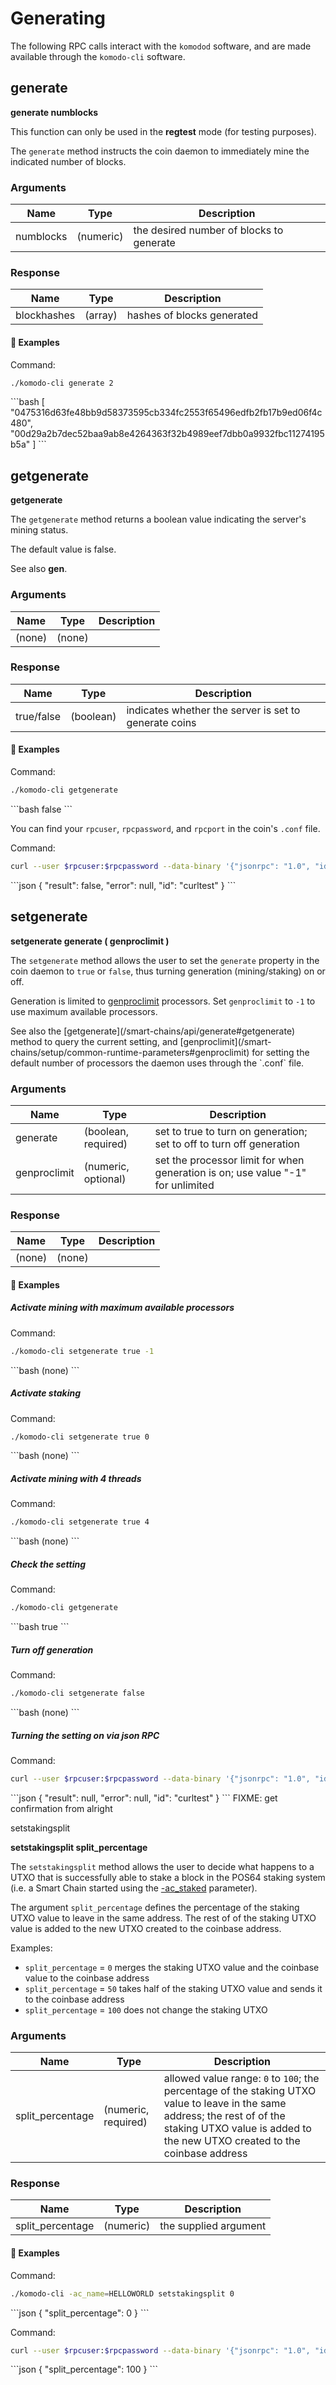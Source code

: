 
# Generating

The following RPC calls interact with the `komodod` software, and are made available through the `komodo-cli` software.

## generate

**generate numblocks**

<Note>
  This function can only be used in the <b>regtest</b> mode (for testing
  purposes).
</Note>

The `generate` method instructs the coin daemon to immediately mine the indicated number of blocks.

### Arguments

| Name      | Type      | Description                              |
| --------- | --------- | ---------------------------------------- |
| numblocks | (numeric) | the desired number of blocks to generate |

### Response

| Name        | Type    | Description                |
| ----------- | ------- | -------------------------- |
| blockhashes | (array) | hashes of blocks generated |

#### 📌 Examples

Command:

```bash
./komodo-cli generate 2
```

<CollapsibleSection expandedText="Hide Response" collapsedText="Show Response">
  ```bash
  [
    "0475316d63fe48bb9d58373595cb334fc2553f65496edfb2fb17b9ed06f4c480",
    "00d29a2b7dec52baa9ab8e4264363f32b4989eef7dbb0a9932fbc11274195b5a"
  ]
  ```
</CollapsibleSection>

## getgenerate

**getgenerate**

The `getgenerate` method returns a boolean value indicating the server's mining status.

The default value is false.

<Note>
  See also <b>gen</b>.
</Note>

### Arguments

| Name   | Type   | Description |
| ------ | ------ | ----------- |
| (none) | (none) |             |

### Response

| Name       | Type      | Description                                           |
| ---------- | --------- | ----------------------------------------------------- |
| true/false | (boolean) | indicates whether the server is set to generate coins |

#### 📌 Examples

Command:

```bash
./komodo-cli getgenerate
```

<CollapsibleSection expandedText="Hide Response" collapsedText="Show Response">
  ```bash
  false
  ```
</CollapsibleSection>

You can find your `rpcuser`, `rpcpassword`, and `rpcport` in the coin's `.conf` file.

Command:

```bash
curl --user $rpcuser:$rpcpassword --data-binary '{"jsonrpc": "1.0", "id":"curltest", "method": "getgenerate", "params": [] }' -H 'content-type: text/plain;' http://127.0.0.1:$rpcport/
```

<CollapsibleSection expandedText="Hide Response" collapsedText="Show Response">
  ```json
  {
    "result": false,
    "error": null,
    "id": "curltest"
  }
  ```
</CollapsibleSection>

## setgenerate

**setgenerate generate ( genproclimit )**

The `setgenerate` method allows the user to set the `generate` property in the coin daemon to `true` or `false`, thus turning generation (mining/staking) on or off.

Generation is limited to [genproclimit](/smart-chains/setup/common-runtime-parameters#genproclimit) processors. Set `genproclimit` to `-1` to use maximum available processors.

<Note>
  See also the [getgenerate](/smart-chains/api/generate#getgenerate) method to
  query the current setting, and
  [genproclimit](/smart-chains/setup/common-runtime-parameters#genproclimit) for
  setting the default number of processors the daemon uses through the `.conf`
  file.
</Note>

### Arguments

| Name         | Type                | Description                                                                     |
| ------------ | ------------------- | ------------------------------------------------------------------------------- |
| generate     | (boolean, required) | set to true to turn on generation; set to off to turn off generation            |
| genproclimit | (numeric, optional) | set the processor limit for when generation is on; use value "-1" for unlimited |

### Response

| Name   | Type   | Description |
| ------ | ------ | ----------- |
| (none) | (none) |             |

#### 📌 Examples

##### Activate mining with maximum available processors

Command:

```bash
./komodo-cli setgenerate true -1
```

<CollapsibleSection expandedText="Hide Response" collapsedText="Show Response">
  ```bash
  (none)
  ```
</CollapsibleSection>

##### Activate staking

Command:

```bash
./komodo-cli setgenerate true 0
```

<CollapsibleSection expandedText="Hide Response" collapsedText="Show Response">
  ```bash
  (none)
  ```
</CollapsibleSection>

##### Activate mining with 4 threads

Command:

```bash
./komodo-cli setgenerate true 4
```

<CollapsibleSection expandedText="Hide Response" collapsedText="Show Response">
  ```bash
  (none)
  ```
</CollapsibleSection>

##### Check the setting

Command:

```bash
./komodo-cli getgenerate
```

<CollapsibleSection expandedText="Hide Response" collapsedText="Show Response">
  ```bash
  true
  ```
</CollapsibleSection>

##### Turn off generation

Command:

```bash
./komodo-cli setgenerate false
```

<CollapsibleSection expandedText="Hide Response" collapsedText="Show Response">
  ```bash
  (none)
  ```
</CollapsibleSection>

##### Turning the setting on via json RPC

Command:

```bash
curl --user $rpcuser:$rpcpassword --data-binary '{"jsonrpc": "1.0", "id":"curltest", "method": "setgenerate", "params": [true, 1] }' -H 'content-type: text/plain;' http://127.0.0.1:$rpcport/
```

<CollapsibleSection expandedText="Hide Response" collapsedText="Show Response">
  ```json
  {
    "result": null,
    "error": null,
    "id": "curltest"
  }
  ```
</CollapsibleSection>

<DevComment>
  FIXME: get confirmation from alright

  setstakingsplit

  **setstakingsplit split\_percentage**

  The `setstakingsplit` method allows the user to decide what happens to a UTXO that is successfully able to stake a block in the POS64 staking system (i.e. a Smart Chain started using the [-ac\_staked](/antara/setup/antara-customizations/#ac-staked) parameter).

  The argument `split_percentage` defines the percentage of the staking UTXO value to leave in the same address. The rest of of the staking UTXO value is added to the new UTXO created to the coinbase address.

  Examples:

  *   `split_percentage` = `0` merges the staking UTXO value and the coinbase value to the coinbase address
  *   `split_percentage` = `50` takes half of the staking UTXO value and sends it to the coinbase address
  *   `split_percentage` = `100` does not change the staking UTXO

  ### Arguments

  | Name              | Type                | Description                                                                                                                                                                                              |
  | ----------------- | ------------------- | -------------------------------------------------------------------------------------------------------------------------------------------------------------------------------------------------------- |
  | split\_percentage | (numeric, required) | allowed value range: `0` to `100`; the percentage of the staking UTXO value to leave in the same address; the rest of of the staking UTXO value is added to the new UTXO created to the coinbase address |

  ### Response

  | Name              | Type      | Description           |
  | ----------------- | --------- | --------------------- |
  | split\_percentage | (numeric) | the supplied argument |

  #### 📌 Examples

  Command:

  ```bash
  ./komodo-cli -ac_name=HELLOWORLD setstakingsplit 0
  ```

  <CollapsibleSection expandedText="Hide Response" collapsedText="Show Response">
    ```json
    {
      "split_percentage": 0
    }
    ```
  </CollapsibleSection>

  Command:

  ```bash
  curl --user $rpcuser:$rpcpassword --data-binary '{"jsonrpc": "1.0", "id":"curltest", "method": "setstakingsplit", "params": [100] }' -H 'content-type: text/plain;' http://127.0.0.1:$rpcport/
  ```

  <CollapsibleSection expandedText="Hide Response" collapsedText="Show Response">
    ```json
    {
      "split_percentage": 100
    }
    ```
  </CollapsibleSection>
</DevComment>
